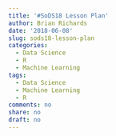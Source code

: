 ```yaml
---
title: '#SoDS18 Lesson Plan'
author: Brian Richards
date: '2018-06-08'
slug: sods18-lesson-plan
categories:
  - Data Science
  - R
  - Machine Learning
tags:
  - Data Science
  - Machine Learning
  - R
comments: no
share: no
draft: no
---
```


